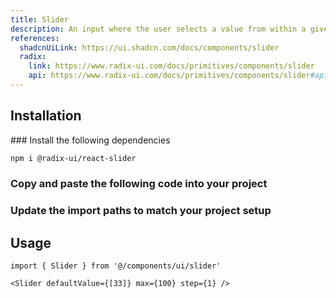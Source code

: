 ```yaml
---
title: Slider
description: An input where the user selects a value from within a given range.
references:
  shadcnUiLink: https://ui.shadcn.com/docs/components/slider
  radix:
    link: https://www.radix-ui.com/docs/primitives/components/slider
    api: https://www.radix-ui.com/docs/primitives/components/slider#api-reference
---
```


<ComponentPreview name="slider" withRecipe />

## Installation

<Steps>
### Install the following dependencies

```bash npm2yarn
npm i @radix-ui/react-slider
```

### Copy and paste the following code into your project

<ComponentSource name="slider" />

### Update the import paths to match your project setup

</Steps>

## Usage

```tsx
import { Slider } from '@/components/ui/slider'
```

```tsx
<Slider defaultValue={[33]} max={100} step={1} />
```
